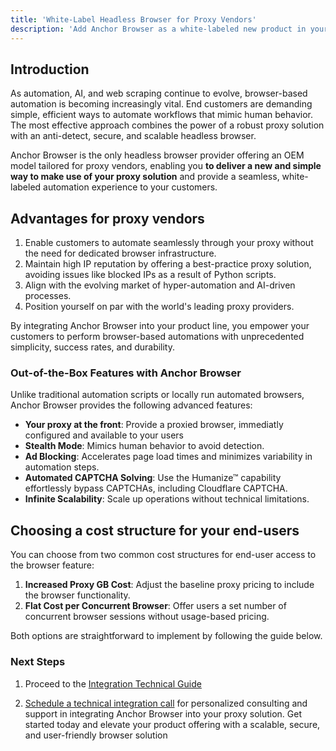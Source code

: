 ```yaml
---
title: 'White-Label Headless Browser for Proxy Vendors'
description: 'Add Anchor Browser as a white-labeled new product in your product line'
---
```


## Introduction

As automation, AI, and web scraping continue to evolve, browser-based automation is becoming increasingly vital. End customers are demanding simple, efficient ways to automate workflows that mimic human behavior. The most effective approach combines the power of a robust proxy solution with an anti-detect, secure, and scalable headless browser.

Anchor Browser is the only headless browser provider offering an OEM model tailored for proxy vendors, enabling you **to deliver a new and simple way to make use of your proxy solution** and provide a seamless, white-labeled automation experience to your customers.

## Advantages for proxy vendors

1. Enable customers to automate seamlessly through your proxy without the need for dedicated browser infrastructure.
2. Maintain high IP reputation by offering a best-practice proxy solution, avoiding issues like blocked IPs as a result of Python scripts.
3. Align with the evolving market of hyper-automation and AI-driven processes.
4. Position yourself on par with the world's leading proxy providers.

By integrating Anchor Browser into your product line, you empower your customers to perform browser-based automations with unprecedented simplicity, success rates, and durability.

### Out-of-the-Box Features with Anchor Browser

Unlike traditional automation scripts or locally run automated browsers, Anchor Browser provides the following advanced features:

- **Your proxy at the front**: Provide a proxied browser, immediatly configured and available to your users
- **Stealth Mode**: Mimics human behavior to avoid detection.
- **Ad Blocking**: Accelerates page load times and minimizes variability in automation steps.
- **Automated CAPTCHA Solving**: Use the Humanize™ capability effortlessly bypass CAPTCHAs, including Cloudflare CAPTCHA.
- **Infinite Scalability**: Scale up operations without technical limitations.

## Choosing a cost structure for your end-users

You can choose from two common cost structures for end-user access to the browser feature:

1. **Increased Proxy GB Cost**: Adjust the baseline proxy pricing to include the browser functionality.
2. **Flat Cost per Concurrent Browser**: Offer users a set number of concurrent browser sessions without usage-based pricing.

Both options are straightforward to implement by following the guide below.

### Next Steps

1. Proceed to the [Integration Technical Guide](https://docs.anchorbrowser.io/proxy-integration/technical-guide)

2. [Schedule a technical integration call](https://calendar.app.google/h8CmWYR5sEaR1Q1C6) for personalized consulting and support in integrating Anchor Browser into your proxy solution. Get started today and elevate your product offering with a scalable, secure, and user-friendly browser solution
